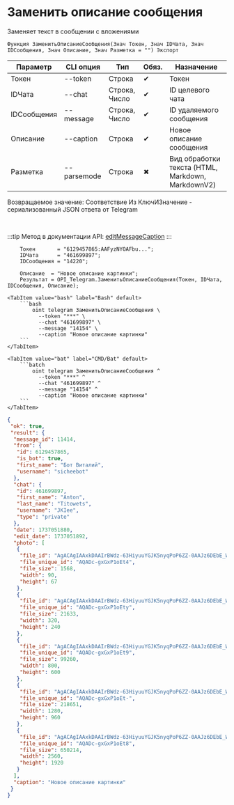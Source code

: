 ﻿---
sidebar_position: 15
description: Заменить описание сообщения и другие функции для работы с Telegram в Открытом пакете интеграций - бесплатной open-source библиотеке интеграций для 1С:Предприятие 8, OneScript и CLI
keywords: [1C, 1С, 1С:Предприятие, 1С:Предприятие 8.3, API, Интеграция, Сервисы, Обмен, OneScript, CLI, Telegram]
---


# Заменить описание сообщения
 Заменяет текст в сообщении с вложениями



`Функция ЗаменитьОписаниеСообщения(Знач Токен, Знач IDЧата, Знач IDСообщения, Знач Описание, Знач Разметка = "") Экспорт`

  | Параметр | CLI опция | Тип | Обяз. | Назначение |
  |-|-|-|-|-|
  | Токен | --token | Строка | &#x2714; | Токен |
  | IDЧата | --chat | Строка, Число | &#x2714; | ID целевого чата |
  | IDСообщения | --message | Строка, Число | &#x2714; | ID удаляемого сообщения |
  | Описание | --caption | Строка | &#x2714; | Новое описание сообщения |
  | Разметка | --parsemode | Строка | &#x2716; | Вид обработки текста (HTML, Markdown, MarkdownV2) |

  
  Возвращаемое значение:   Соответствие Из КлючИЗначение - сериализованный JSON ответа от Telegram

<br/>

:::tip
Метод в документации API: [editMessageCaption](https://core.telegram.org/bots/api#editmessagecaption)
:::
<br/>



```bsl title="Пример использования для 1С:Предприятие/OneScript"
    Токен       = "6129457865:AAFyzNYOAFbu...";
    IDЧата      = "461699897";
    IDСообщения = "14220";

    Описание  = "Новое описание картинки";
    Результат = OPI_Telegram.ЗаменитьОписаниеСообщения(Токен, IDЧата, IDСообщения, Описание);
```
    

 <Tabs>
  
    <TabItem value="bash" label="Bash" default>
        ```bash
            oint telegram ЗаменитьОписаниеСообщения \
              --token "***" \
              --chat "461699897" \
              --message "14154" \
              --caption "Новое описание картинки"
        ```
    </TabItem>
  
    <TabItem value="bat" label="CMD/Bat" default>
        ```batch
            oint telegram ЗаменитьОписаниеСообщения ^
              --token "***" ^
              --chat "461699897" ^
              --message "14154" ^
              --caption "Новое описание картинки"
        ```
    </TabItem>
</Tabs>


```json title="Результат"
{
 "ok": true,
 "result": {
  "message_id": 11414,
  "from": {
   "id": 6129457865,
   "is_bot": true,
   "first_name": "Бот Виталий",
   "username": "sicheebot"
  },
  "chat": {
   "id": 461699897,
   "first_name": "Anton",
   "last_name": "Titowets",
   "username": "JKIee",
   "type": "private"
  },
  "date": 1737051880,
  "edit_date": 1737051892,
  "photo": [
   {
    "file_id": "AgACAgIAAxkDAAIrBWdz-63HiyuuYGJK5nyqPoP6ZZ-0AAJz6DEbE_WgS78HisbQ9AQ_AQADAgADcwADNgQ",
    "file_unique_id": "AQADc-gxGxP1oEt4",
    "file_size": 1568,
    "width": 90,
    "height": 67
   },
   {
    "file_id": "AgACAgIAAxkDAAIrBWdz-63HiyuuYGJK5nyqPoP6ZZ-0AAJz6DEbE_WgS78HisbQ9AQ_AQADAgADbQADNgQ",
    "file_unique_id": "AQADc-gxGxP1oEty",
    "file_size": 21633,
    "width": 320,
    "height": 240
   },
   {
    "file_id": "AgACAgIAAxkDAAIrBWdz-63HiyuuYGJK5nyqPoP6ZZ-0AAJz6DEbE_WgS78HisbQ9AQ_AQADAgADeAADNgQ",
    "file_unique_id": "AQADc-gxGxP1oEt9",
    "file_size": 99260,
    "width": 800,
    "height": 600
   },
   {
    "file_id": "AgACAgIAAxkDAAIrBWdz-63HiyuuYGJK5nyqPoP6ZZ-0AAJz6DEbE_WgS78HisbQ9AQ_AQADAgADeQADNgQ",
    "file_unique_id": "AQADc-gxGxP1oEt-",
    "file_size": 218651,
    "width": 1280,
    "height": 960
   },
   {
    "file_id": "AgACAgIAAxkDAAIrBWdz-63HiyuuYGJK5nyqPoP6ZZ-0AAJz6DEbE_WgS78HisbQ9AQ_AQADAgADdwADNgQ",
    "file_unique_id": "AQADc-gxGxP1oEt8",
    "file_size": 650214,
    "width": 2560,
    "height": 1920
   }
  ],
  "caption": "Новое описание картинки"
 }
}
```
